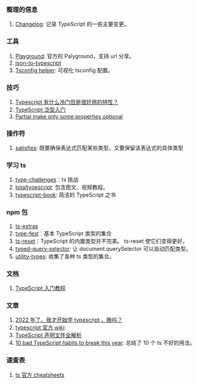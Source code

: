 ### 整理的信息

1. [Changelog](./Typescript/changelog.mdx): 记录 TypeScript 的一些主要变更。

### 工具

1. [Playground](https://www.typescriptlang.org/play): 官方的 Palyground，支持 url 分享。
2. [json-to-typescript](https://transform.tools/json-to-typescript)
3. [Tsconfig helper](https://tsconfiger.netlify.app/): 可视化 tsconfig 配置。<Badge githu="https://github.com/yue1123/ts-config-helper" />

### 技巧

1. [Typescript 有什么冷门但是很好用的特性？](https://www.zhihu.com/question/276172039)
2. [TypeScript 泛型入门](https://mp.weixin.qq.com/s/MPBNIz8dbDtVTYA2Z_0UAw)
3. [Partial make only some properties optional ](https://github.com/Microsoft/TypeScript/issues/25760)

### 操作符

1. [satisfies](https://devblogs.microsoft.com/typescript/announcing-typescript-4-9-beta/#hamilton): 既要确保表达式匹配某些类型，又要保留该表达式的具体类型

### 学习 ts

1. [type-challenges](https://github.com/type-challenges/type-challenges)：ts 挑战
2. [totaltypescript](https://www.totaltypescript.com/the-empty-object-type-in-typescript): 包含图文、视频教程。
3. [typescript-book](https://github.com/gibbok/typescript-book/blob/main/README-zh_CN.md): 简洁的 TypeScript 之书

### npm 包

1. [ts-extras](https://github.com/sindresorhus/ts-extras)
2. [type-fest](https://github.com/sindresorhus/type-fest)：基本 TypeScript 类型的集合
3. [ts-reset](https://github.com/total-typescript/ts-reset)：TypeScript 的内置类型并不完美。 ts-reset 使它们变得更好。
4. [typed-query-selector](https://github.com/g-plane/typed-query-selector): 让 document.querySelector 可以自动匹配类型。<Badge github="https://github.com/g-plane/typed-query-selector" npm="typed-query-selector" />
5. [utility-types](https://github.com/piotrwitek/utility-types): 收集了各种 ts 类型的集合。<Badge github="https://github.com/piotrwitek/utility-types" npm="utility-types" />

### 文档

1. [TypeScript 入门教程](https://ts.xcatliu.com/)

### 文章

1. [2022 年了，我才开始学 typescript ，晚吗？](https://juejin.cn/post/7124117404187099172)
2. [typescript 官方 wiki](https://github.com/microsoft/TypeScript/wiki/Performance): <Badge rate="5" />
3. [TypeScript 声明文件全解析](https://mp.weixin.qq.com/s?__biz=MzI1ODE4NzE1Nw==&mid=2247489288&idx=1&sn=13190fd194886a066edaf16d68eb9a02)
4. [10 bad TypeScript habits to break this year](https://startup-cto.net/10-bad-typescript-habits-to-break-this-year/): 总结了 10 个 ts 不好的用法。

### 速查表

1. [ts 官方 cheatsheets](https://www.typescriptlang.org/cheatsheets)
